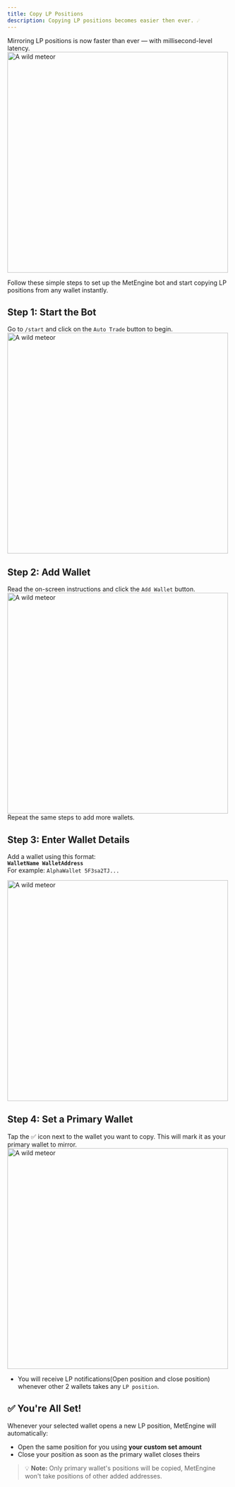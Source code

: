 ```yaml
---
title: Copy LP Positions
description: Copying LP positions becomes easier then ever. ☄️
---
```

Mirroring LP positions is now faster than ever — with millisecond-level latency. 
<img src="../../../cp6.png" alt="A wild meteor" width="500" height="500"></img>

Follow these simple steps to set up the MetEngine bot and start copying LP positions from any wallet instantly.
## **Step 1: Start the Bot**
Go to `/start` and click on the `Auto Trade` button to begin.
<img src="../../../cp1.png" alt="A wild meteor" width="500" height="500"></img>

## **Step 2: Add Wallet**<br/>
Read the on-screen instructions and click the `Add Wallet` button.
<img src="../../../cp2.png" alt="A wild meteor" width="500" height="500"></img>
Repeat the same steps to add more wallets.<br/>
## **Step 3: Enter Wallet Details**
Add a wallet using this format:  
**`WalletName WalletAddress`**  
For example: `AlphaWallet 5F3sa2TJ...`

<img src="../../../cp3.png" alt="A wild meteor" width="500" height="500"></img>
## **Step 4: Set a Primary Wallet**
Tap the ✅ icon next to the wallet you want to copy. This will mark it as your primary wallet to mirror.
<img src="../../../cp4.png" alt="A wild meteor" width="500" height="500"></img>
- You will receive LP notifications(Open position and close position) whenever other 2 wallets takes any `LP position`.

## ✅ You're All Set!

Whenever your selected wallet opens a new LP position, MetEngine will automatically:

- Open the same position for you using **your custom set amount**
- Close your position as soon as the primary wallet closes theirs

> 💡 **Note:** Only primary wallet's positions will be copied, MetEngine won't take positions of other added addresses.